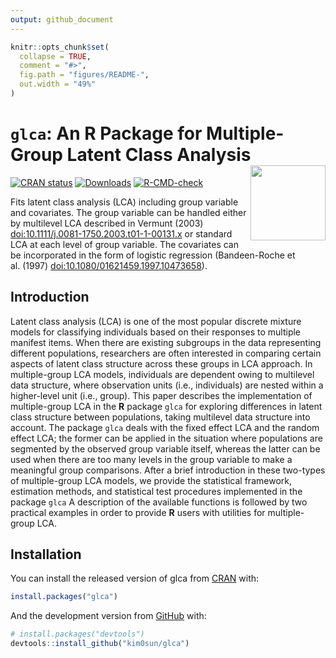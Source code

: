 ```yaml
---
output: github_document
---
```


<!-- README.md is generated from README.Rmd. Please edit that file -->

```r
knitr::opts_chunk$set(
  collapse = TRUE,
  comment = "#>", 
  fig.path = "figures/README-",
  out.width = "49%"
)
```

# `glca`: An **R** Package for Multiple-Group Latent Class Analysis <img src="man/figures/logo.png" align="right" width="120" />
<!-- badges: start -->
[![CRAN status](https://www.r-pkg.org/badges/version/glca)](https://CRAN.R-project.org/package=glca)
[![Downloads](https://cranlogs.r-pkg.org/badges/grand-total/glca?color=blue)](https://r-pkg.org/pkg/glca)
[![R-CMD-check](https://github.com/kim0sun/glca/workflows/R-CMD-check/badge.svg)](https://github.com/kim0sun/glca/actions)
<!-- badges: end -->

Fits latent class analysis (LCA) including group variable and covariates. The group variable can be handled either by multilevel LCA described in Vermunt (2003) <doi:10.1111/j.0081-1750.2003.t01-1-00131.x> or standard LCA at each level of group variable. The covariates can be incorporated in the form of logistic regression (Bandeen-Roche et al. (1997) <doi:10.1080/01621459.1997.10473658>).
   
## Introduction

Latent class analysis (LCA) is one of the most popular discrete mixture models for classifying individuals based on their responses to multiple manifest items. When there are existing subgroups in the data representing different populations, researchers are often interested in comparing certain aspects of latent class structure across these groups in LCA approach. In multiple-group LCA models, individuals are dependent owing to multilevel data structure, where observation units (i.e., individuals) are nested within a higher-level unit (i.e., group). This paper describes the implementation of multiple-group LCA in the **R** package `glca` for exploring differences in latent class structure between populations, taking multilevel data structure into account. The package `glca` deals with the fixed effect LCA and the random effect LCA; the former can be applied in the situation where populations are segmented by the observed group variable itself, whereas the latter can be used when there are too many levels in the group variable to make a meaningful group comparisons. After a brief introduction in these two-types of multiple-group LCA models, we provide the statistical framework, estimation methods, and statistical test procedures implemented in the package `glca` A description of the available functions is followed by two practical examples in order to provide **R** users with utilities for multiple-group LCA.


## Installation
You can install the released version of glca from [CRAN](https://CRAN.R-project.org) with:

``` r
install.packages("glca")
```

And the development version from [GitHub](https://github.com/) with:

``` r
# install.packages("devtools")
devtools::install_github("kim0sun/glca")
```


